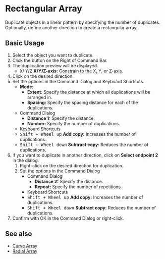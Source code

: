 
# Rectangular Array

<Reference shortcut="" command="Rectangular Array" button="Right of Command Bar"  buttonIcon='button-rectangular-array'/>

Duplicate objects in a linear pattern by specifying the number of duplicates. Optionally, define another direction to create a rectangular array.

## Basic Usage

1. Select the object you want to duplicate.
2. Click the button <ButtonIcon type="button-rectangular-array" /> on the Right of Command Bar.
3. The duplication preview will be displayed.
   - <kbd>X</kbd>/ <kbd>Y</kbd>/<kbd>Z</kbd> **X/Y/Z-axis:** [Constrain to the X, Y, or Z-axis](/tool/sketching-essentials#constrain-to-an-axis).
4. Click on the desired direction.
5. Set the options in the Command Dialog and Keyboard Shortcuts.
      - **Mode:**
         - **Extent:** Specify the distance at which all duplications will be arranged in. 
         - **Spacing:** Specify the spacing distance for each of the duplications.
   - <Kst>Command Dialog</Kst>
      - **Distance 1:** Specify the distance.
      - **Number:** Specify the number of duplications.
   - <Kst>Keyboard Shortcuts</Kst>
   - <kbd>Shift + Wheel up</kbd> **Add copy:** Increases the number of duplications.
   - <kbd>Shift + Wheel down</kbd> **Subtract copy:** Reduces the number of duplications.
6. If you want to duplicate in another direction, click on **Select endpoint 2** in the dialog.
   1. Right-click on the desired direction for duplication.
   2. Set the options in the Command Dialog 
      - <Kst>Command Dialog</Kst>
         - **Distance 2:** Specify the distance.
         - **Repeat:** Specify the number of repetitions.
      - <Kst>Keyboard Shortcuts</Kst>
      - <kbd>Shift + Wheel up</kbd> **Add copy:** Increases the number of duplications.
      - <kbd>Shift + Wheel down</kbd> **Subtract copy:** Reduces the number of duplications.
7. Confirm with OK in the Command Dialog or right-click.

<VideoPlayer fileName="rectangular-array"/>

## See also
- [Curve Array](curve-array)
- [Radial Array](radial-array)